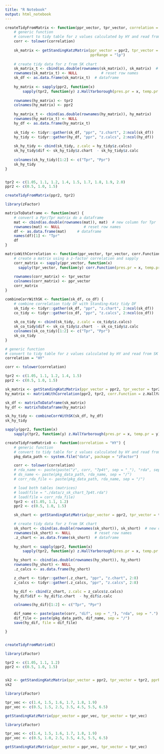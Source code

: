 ```yaml
---
title: "R Notebook"
output: html_notebook
---
```


```r
createTidyFromMatrix <- function(ppr_vector, tpr_vector, correlation = "HY") {
    # generic function
    # convert to tidy table for z values calculated by HY and read from SK chart
    corr <- tolower(correlation)
    
    sk_matrix <- getStandingKatzMatrix(ppr_vector = ppr2, tpr_vector = tpr2, 
                                       pprRange = "lp")
    
    # create tidy data for z from SK chart
    sk_matrix_t <- cbind(as.double(rownames(sk_matrix)), sk_matrix)  # new column for Tpr
    rownames(sk_matrix_t) <- NULL           # reset row names
    sk_df <- as.data.frame(sk_matrix_t)  # dataframe
    
    hy_matrix <- sapply(ppr2, function(x)  
        sapply(tpr2, function(y) z.HallYarborough(pres.pr = x, temp.pr = y))) 
    
    rownames(hy_matrix) <- tpr2
    colnames(hy_matrix) <- ppr2 
    
    hy_matrix_t <- cbind(as.double(rownames(hy_matrix)), hy_matrix)
    rownames(hy_matrix_t) <- NULL
    hy_df <- as.data.frame(hy_matrix_t)
    
    sk_tidy <- tidyr::gather(sk_df, "ppr", "z.chart", 2:ncol(sk_df))
    hy_tidy <- tidyr::gather(hy_df, "ppr", "z.calcs", 2:ncol(hy_df))
    
    sk_hy_tidy <- cbind(sk_tidy, z.calc = hy_tidy$z.calcs)
    sk_hy_tidy$dif <- sk_hy_tidy$z.chart  - sk_hy_tidy$z.calc
    
    colnames(sk_hy_tidy)[1:2] <- c("Tpr", "Ppr")
    sk_hy_tidy
}


tpr2 <- c(1.05, 1.1, 1.2, 1.4, 1.5, 1.7, 1.8, 1.9, 2.0) 
ppr2 <- c(0.5, 1.0, 1.5) 

createTidyFromMatrix(ppr2, tpr2)

```



```r
library(zFactor)

matrixToDataframe <- function(mat) {
    # convert a Ppr/Tpr matrix do a dataframe
    mat <- cbind(as.double(rownames(mat)), mat)  # new column for Tpr
    rownames(mat) <- NULL           # reset row names
    df <- as.data.frame(mat)     # dataframe
    names(df)[1] <- "Tpr"
    df
}

matrixWithCorrelation <- function(ppr_vector, tpr_vector, corr.Function) {
    # create a matrix using a z-factor correlation and sapply
    corr_matrix <- sapply(ppr_vector, function(x)  
      sapply(tpr_vector, function(y) corr.Function(pres.pr = x, temp.pr = y))) 
  
    rownames(corr_matrix) <- tpr_vector
    colnames(corr_matrix) <- ppr_vector
    corr_matrix
}

combineCorrWithSK <- function(sk_df, co_df) {
    # combine correlation tidy DF with Standing-Katz tidy DF
    sk_tidy <- tidyr::gather(sk_df, "ppr", "z.chart", 2:ncol(sk_df))
    co_tidy <- tidyr::gather(co_df, "ppr", "z.calcs", 2:ncol(co_df))
    
    sk_co_tidy <- cbind(sk_tidy, z.calc = co_tidy$z.calcs)
    sk_co_tidy$dif <- sk_co_tidy$z.chart  - sk_co_tidy$z.calc
    colnames(sk_co_tidy)[1:2] <- c("Tpr", "Ppr")
    sk_co_tidy
}

# generic function
# convert to tidy table for z values calculated by HY and read from SK chart
correlation = "HY"

corr <- tolower(correlation)

tpr2 <- c(1.05, 1.1, 1.2, 1.4, 1.5) 
ppr2 <- c(0.5, 1.0, 1.5) 

sk_matrix <- getStandingKatzMatrix(ppr_vector = ppr2, tpr_vector = tpr2, pprRange = "lp")
hy_matrix <- matrixWithCorrelation(ppr2, tpr2, corr.Function = z.HallYarborough)

sk_df <- matrixToDataframe(sk_matrix)
hy_df <- matrixToDataframe(hy_matrix)

sk_hy_tidy <- combineCorrWithSK(sk_df, hy_df)
sk_hy_tidy
```


```r
sapply(ppr2, function(x)  
    sapply(tpr2, function(y) z.HallYarborough(pres.pr = x, temp.pr = y))) 
```




```r
createTidyFromMatrix0 <- function(correlation = "HY") {
    # generic function
    # convert to tidy table for z values calculated by HY and read from SK chart
    pkg_data_path <- system.file("data", package = "zFactor")

    corr <- tolower(correlation)
    # rda_name <- paste(paste("z", corr, "7p4t", sep = "_"), "rda", sep = ".")
    # ds_name <- paste(pkg_data_path, rda_name, sep = "/")
    # corr_rda_file <- paste(pkg_data_path, rda_name, sep = "/")

    # load both tables (matrices)
    # load(file = "./data/z_sk_chart_7p4t.rda")
    # load(file = corr_rda_file)
    tpr2 <- c(1.05, 1.1, 1.2) 
    ppr2 <- c(0.5, 1.0, 1.5) 

    sk_chart <- getStandingKatzMatrix(ppr_vector = ppr2, tpr_vector = tpr2, pprRange = "lp")

    # create tidy data for z from SK chart
    sk_short <- cbind(as.double(rownames(sk_short)), sk_short)  # new column for Tpr
    rownames(sk_short) <- NULL           # reset row names
    .z_chart <- as.data.frame(sk_short)  # dataframe
    
    hy_short <- sapply(ppr2, function(x)  
        sapply(tpr2, function(y) z.HallYarborough(pres.pr = x, temp.pr = y))) 

    hy_short <- cbind(as.double(rownames(hy_short)), hy_short)
    rownames(hy_short) <- NULL
    .z_calcs <- as.data.frame(hy_short)

    z_chart <- tidyr::gather(.z_chart, "ppr", "z.chart", 2:8)
    z_calcs <- tidyr::gather(.z_calcs, "ppr", "z.calcs", 2:8)

    hy_dif <- cbind(z_chart, z.calc = z_calcs$z.calcs)
    hy_dif$dif <- hy_dif$z.chart  - hy_dif$z.calc

    colnames(hy_dif)[1:2] <- c("Tpr", "Ppr")

    dif_name <- paste(paste(corr, "dif", sep = "_"), "rda", sep = ".")
    dif_file <- paste(pkg_data_path, dif_name, sep = "/")
    save(hy_dif, file = dif_file)

}


createTidyFromMatrix0()
```

```r
library(zFactor)

tpr2 <- c(1.05, 1.1, 1.2) 
ppr2 <- c(0.5, 1.0, 1.5) 


sk2 <- getStandingKatzMatrix(ppr_vector = ppr2, tpr_vector = tpr2, pprRange = "lp")
sk2
```

```r
library(zFactor)

tpr_vec <- c(1.4, 1.5, 1.6, 1.7, 1.8, 1.9)
ppr_vec <- c(0.5, 1.5, 2.5, 3.5, 4.5, 5.5, 6.5)

getStandingKatzMatrix(ppr_vector = ppr_vec, tpr_vector = tpr_vec)
```

```r
library(zFactor)

tpr_vec <- c(1.4, 1.5, 1.6, 1.7, 1.8, 1.9)
ppr_vec <- c(0.5, 1.0, 2.5, 3.5, 4.5, 5.5, 6.5)

getStandingKatzMatrix(ppr_vector = ppr_vec, tpr_vector = tpr_vec)
```


